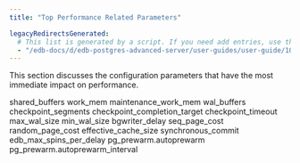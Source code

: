 ```yaml
---
title: "Top Performance Related Parameters"

legacyRedirectsGenerated:
  # This list is generated by a script. If you need add entries, use the `legacyRedirects` key.
  - "/edb-docs/d/edb-postgres-advanced-server/user-guides/user-guide/10/EDB_Postgres_Advanced_Server_Guide.1.24.html"
---
```


<div id="top_performance_related_parameters" class="registered_link"></div>

This section discusses the configuration parameters that have the most immediate impact on performance.

<div class="toctree" maxdepth="3">

shared_buffers work_mem maintenance_work_mem wal_buffers checkpoint_segments checkpoint_completion_target checkpoint_timeout max_wal_size min_wal_size bgwriter_delay seq_page_cost random_page_cost effective_cache_size synchronous_commit edb_max_spins_per_delay pg_prewarm.autoprewarm pg_prewarm.autoprewarm_interval

</div>

